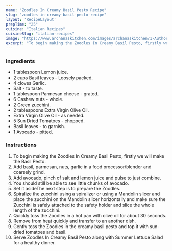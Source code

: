 ---
name: "Zoodles In Creamy Basil Pesto Recipe"
slug: "zoodles-in-creamy-basil-pesto-recipe"
layout: 'RecipeLayout'
prepTime: "25"
cuisine: "Italian Recipes"
cuisineSlug: "italian-recipes"
image: "https://www.archanaskitchen.com/images/archanaskitchen/1-Author/Gauravi_Vinay/Zoodles_in_Creamy_Basil_Pesto.jpg"
excerpt: "To begin making the Zoodles In Creamy Basil Pesto, firstly we will make the Basil Pesto"
---

### Ingredients

- 1 tablespoon Lemon juice.
- 2 cups Basil leaves - Loosely packed.
- 4 cloves Garlic.
- Salt - to taste.
- 1 tablespoon Parmesan cheese - grated.
- 6 Cashew nuts - whole.
- 2 Green zucchini.
- 2 tablespoons Extra Virgin Olive Oil.
- Extra Virgin Olive Oil - as needed.
- 5 Sun Dried Tomatoes - chopped.
- Basil leaves - to garnish.
- 1 Avocado - pitted.

### Instructions

1. To begin making the Zoodles In Creamy Basil Pesto, firstly we will make the Basil Pesto.
1. Add basil, parmesan, nuts, garlic in a food processor/blender and coarsely grind.
1. Add avocado, pinch of salt and lemon juice and pulse to just combine.
1. You should still be able to see little chunks of avocado.
1. Set it asideThe next step is to prepare the Zoodles.
1. Spiralize the zucchini using a spiralizer or using a Mandolin slicer and place the zucchini on the Mandolin slicer horizontally and make sure the Zucchini is safely attached to the safety holder and slice the whole length of the zucchini.
1. Quickly toss the Zoodles in a hot pan with olive oil for about 30 seconds.
1. Remove from heat quickly and transfer to an another dish.
1. Gently toss the Zoodles in the creamy basil pesto and top it with sun-dried tomatoes and basil.
1. Serve Zoodles In Creamy Basil Pesto along with Summer Lettuce Salad for a healthy dinner.

